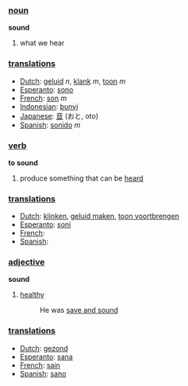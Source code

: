 ===[[noun]]===

'''sound'''

# what we hear

===[[translation]]s===

*[[Dutch]]: [[geluid]] ''n'', [[klank]] ''m'', [[toon]] ''m''
*[[Esperanto]]: [[sono]]
*[[French]]: [[son]] ''m''
*[[Indonesian]]: [[bunyi]]
*[[Japanese]]: [[音]] (おと, oto)
*[[Spanish]]: [[sonido]] ''m''

===[[verb]]===

'''to sound'''

# produce something that can be [[hear]]d

===[[translation]]s===

*[[Dutch]]: [[klinken]], [[geluid maken]], [[toon voortbrengen]]
*[[Esperanto]]: [[soni]]
*[[French]]: [[]]
*[[Spanish]]: [[]]

===[[adjective]]===

'''sound'''

# [[healthy]]
#: He was [[save and sound]]

===[[translation]]s===

*[[Dutch]]: [[gezond]]
*[[Esperanto]]: [[sana]]
*[[French]]: [[sain]]
*[[Spanish]]: [[sano]]